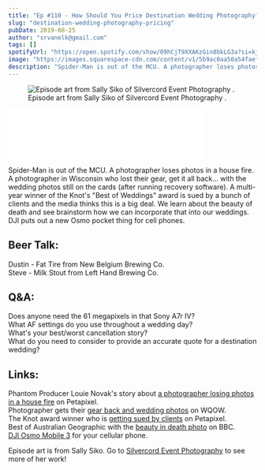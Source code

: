```yaml
---
title: "Ep #110 - How Should You Price Destination Wedding Photography?"
slug: "destination-wedding-photography-pricing"
pubDate: 2019-08-25
author: "srvanelk@gmail.com"
tags: []
spotifyUrl: "https://open.spotify.com/show/09hCjT9XXAKzGin8bkLG3a?si=kjRZvQ1JTb6Ov3HVzSSlWA"
image: "https://images.squarespace-cdn.com/content/v1/5b9ac0aa50a54faef024c950/1566766455243-AXUSJGKJ4FC1ELE4OSRV/Sally%2BSiko%2BPhoto.jpg?format=original"
description: "Spider-Man is out of the MCU. A photographer loses photos in a house fire. A photographer in Wisconsin who lost their gear, get it all back... with the wedding photos still on the cards (after running recovery software). A multi-year winner of the Knot's 'Best of Weddings' award is sued by a bunch of clients and the media thinks this is a big deal. We learn about the beauty of death and see brainstorm how we can incorporate that into our weddings. DJI puts out a new Osmo pocket thing for cell phones."
---
```


<figure>
  <img src="https://images.squarespace-cdn.com/content/v1/5b9ac0aa50a54faef024c950/1566766455243-AXUSJGKJ4FC1ELE4OSRV/Sally%2BSiko%2BPhoto.jpg?format=original" alt=" Episode art from Sally Siko of  Silvercord Event Photography . " />
  <figcaption>Episode art from Sally Siko of  Silvercord Event Photography .</figcaption>
</figure>
<iframe class="embedly-embed" src="//cdn.embedly.com/widgets/media.html?src=https%3A%2F%2Fanchor.fm%2Fweddingphotohangover%2Fembed%2Fepisodes%2FEp-110---How-Should-You-Price-Destination-Wedding-Photography-e53ior&url=https%3A%2F%2Fanchor.fm%2Fweddingphotohangover%2Fepisodes%2FEp-110---How-Should-You-Price-Destination-Wedding-Photography-e53ior&image=https%3A%2F%2Fd3t3ozftmdmh3i.cloudfront.net%2Fproduction%2Fpodcast_uploaded_episode400%2F805714%2F805714-1566766015198-be38c8b15916c.jpg&key=61d05c9d54e8455ea7a9677c366be814&type=text%2Fhtml&schema=anchor&wmode=opaque" width="400" height="102" scrolling="no" frameborder="0" allow="autoplay; fullscreen" allowfullscreen="true"></iframe>

Spider-Man is out of the MCU. A photographer loses photos in a house fire. A photographer in Wisconsin who lost their gear, get it all back... with the wedding photos still on the cards (after running recovery software). A multi-year winner of the Knot's "Best of Weddings" award is sued by a bunch of clients and the media thinks this is a big deal. We learn about the beauty of death and see brainstorm how we can incorporate that into our weddings. DJI puts out a new Osmo pocket thing for cell phones.

## Beer Talk:  
Dustin - Fat Tire from New Belgium Brewing Co.  
Steve - Milk Stout from Left Hand Brewing Co.

## Q&A:  
Does anyone need the 61 megapixels in that Sony A7r IV?  
What AF settings do you use throughout a wedding day?  
What's your best/worst cancellation story?  
What do you need to consider to provide an accurate quote for a destination wedding?

## Links:  
Phantom Producer Louie Novak's story about [a photographer losing photos in a house fire](https://petapixel.com/2019/08/20/wedding-photographer-loses-photos-in-a-fire-only-offers-90-refund/) on Petapixel.  
Photographer gets their [gear back and wedding photos](http://wqow.com/news/top-stories/2019/08/20/photographer-reacts-to-getting-missing-wedding-photos-camera-gear-back/) on WQOW.  
The Knot award winner who is [getting sued by clients](https://petapixel.com/2019/08/20/best-of-weddings-award-winning-photog-sued-by-multiple-couples/) on Petapixel.  
Best of Australian Geographic with the [beauty in death photo](https://www.bbc.com/news/world-australia-49365922) on BBC.  
[DJI Osmo Mobile 3](https://www.dji.com/) for your cellular phone.

Episode art is from Sally Siko. Go to [Silvercord Event Photography](https://sallysiko.zenfolio.com/) to see more of her work!
